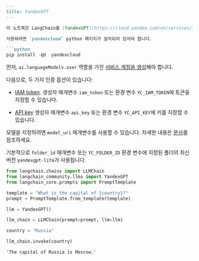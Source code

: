 ```markdown
---
title: YandexGPT
---

이 노트북은 LangChain을 [YandexGPT](https://cloud.yandex.com/en/services/yandexgpt)와 함께 사용하는 방법을 다룹니다.

사용하려면 `yandexcloud` python 패키지가 설치되어 있어야 합니다.

```python
pip install -qU  yandexcloud
```

먼저, `ai.languageModels.user` 역할을 가진 [서비스 계정을 생성](https://cloud.yandex.com/en/docs/iam/operations/sa/create)해야 합니다.

다음으로, 두 가지 인증 옵션이 있습니다:

- [IAM token](https://cloud.yandex.com/en/docs/iam/operations/iam-token/create-for-sa).
    생성자 매개변수 `iam_token` 또는 환경 변수 `YC_IAM_TOKEN`에 토큰을 지정할 수 있습니다.

- [API key](https://cloud.yandex.com/en/docs/iam/operations/api-key/create)
    생성자 매개변수 `api_key` 또는 환경 변수 `YC_API_KEY`에 키를 지정할 수 있습니다.

모델을 지정하려면 `model_uri` 매개변수를 사용할 수 있습니다. 자세한 내용은 [문서](https://cloud.yandex.com/en/docs/yandexgpt/concepts/models#yandexgpt-generation)를 참조하세요.

기본적으로 `folder_id` 매개변수 또는 `YC_FOLDER_ID` 환경 변수에 지정된 폴더의 최신 버전 `yandexgpt-lite`가 사용됩니다.

```python
from langchain.chains import LLMChain
from langchain_community.llms import YandexGPT
from langchain_core.prompts import PromptTemplate
```

```python
template = "What is the capital of {country}?"
prompt = PromptTemplate.from_template(template)
```

```python
llm = YandexGPT()
```

```python
llm_chain = LLMChain(prompt=prompt, llm=llm)
```

```python
country = "Russia"

llm_chain.invoke(country)
```

```output
'The capital of Russia is Moscow.'
```
```